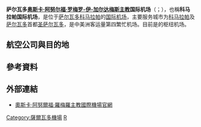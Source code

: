 {{Expand|time=2016-10-06T11:35:51+00:00}}
{{Infobox Airport 
| airport_name = <center>萨尔瓦多奥斯卡·阿努尔福·罗梅罗-伊-加尔达梅斯主教国际机场<br><small>Aeropuerto Internacional de El Salvador Monseñor Oscar Arnulfo Romero y Galdámez</small></center>
| photo        =Comalapa airport.jpg
| IATA         = SAL
| ICAO         = MSLP
| type         = [[民用航空|民用]]、[[軍用航空|軍用]]
| run by       = 
| city-served  = {{flagicon|SLV}}[[聖薩爾瓦多|聖薩爾瓦多]]
| elevation    = 
| website      = [https://web.archive.org/web/20060213150000/http://www.aeropuertoelsalvador.gob.sv/ aeropuertoelsalvador.gob.sv]
| coordinates  = 
| metric-elev  = 
| metric-rwy   = 
| r1-number    = 07/25
| r1-length-f  = 10,499
| r1-length-m  = 3,200
| r1-surface   = [[瀝青|瀝青]]
| r2-number    = <s>18/36</s>（關閉）
| r2-length-f  = 2,625
| r2-length-m  = 800
| r2-surface   = [[瀝青|瀝青]]
| stat-year    = 2012
| stat1-header = 旅客流量
| stat1-data   = 3,113,740
| stat2-header = 航班起降量
| stat2-data   = 11,586
| stat3-header = 
| stat3-data   = 
| footnotes    = Sources:<br>AIP at COCESNA<ref>{{cite web|url=http://www.cocesna.org/subpagina.ais.php?id=98&lng=1|title=AIS - MSLP  - EL SALVADOR|publisher=|accessdate=4 June 2015|archive-url=https://web.archive.org/web/20130727202105/http://www.cocesna.org/subpagina.ais.php?id=98&lng=1|archive-date=2013-07-27|dead-url=yes}}</ref> and DAFIF<ref name="WAD">{{WAD|MSLP|source=DAFIF}}</ref><br>passengers and aircraft from airport website<ref name="pax">{{cite web|url=http://www.aeropuertoelsalvador.gob.sv/contenido.php?cont=88&id=102|title=..:: Comisión Ejecutiva Portuaria Autónoma - CEPA ::..|publisher=|accessdate=4 June 2015|deadurl=yes|archiveurl=https://web.archive.org/web/20150618232923/http://www.aeropuertoelsalvador.gob.sv/contenido.php?cont=88&id=102|archivedate=2015-06-18}}</ref><ref>{{cite web|url=http://www.aeropuertoelsalvador.gob.sv/contenido.php?cont=88&op=c|title=..:: Comisión Ejecutiva Portuaria Autónoma - CEPA ::..|publisher=|accessdate=4 June 2015|deadurl=yes|archiveurl=https://web.archive.org/web/20150226141055/http://www.aeropuertoelsalvador.gob.sv/contenido.php?cont=88&op=c|archivedate=2015-02-26}}</ref>
}}
'''萨尔瓦多[[奥斯卡·罗梅罗|奥斯卡·阿努尔福·罗梅罗-伊-加尔达梅斯]][[蒙席|主教]]国际机场'''（{{lang-es|Aeropuerto Internacional de El Salvador Monseñor Oscar Arnulfo Romero y Galdámez}}；{{airport codes|SAL|MSLP}}），也稱'''科马拉帕国际机场'''，是位于[[萨尔瓦多|萨尔瓦多]][[科马拉帕_(查拉特南戈省)|科马拉帕]]的[[国际机场|国际机场]]，主要服务城市为[[科马拉帕_(查拉特南戈省)|科马拉帕]]及[[萨尔瓦多|萨尔瓦多]]首都[[圣萨尔瓦多|圣萨尔瓦多]]，是中美洲客运量第四繁忙机场。目前是{{link-en|中美洲航空|TACA Airlines}}的枢纽机场。

==航空公司與目的地==
{{Airport-dest-list
|{{flagicon|SLV}} {{link-en|中美洲航空|TACA Airlines}}（TA）<BR>【[[星空聯盟|星空聯盟]]】|'''中美洲：'''{{flagicon|CRI}}{{link-en|利韋里亞國際機場|Daniel Oduber Quirós International Airport|利韋里亞}}、{{flagicon|CRI}}[[胡安·圣玛丽亚国际机场|聖荷西]]、{{flagicon|宏都拉斯}}{{link-en|聖佩德羅蘇拉國際機場|Ramón Villeda Morales International Airport|聖佩德羅蘇拉}}、{{flagicon|宏都拉斯}}[[通孔廷国际机场|德古斯加巴]]、{{flagicon|墨西哥}}[[墨西哥城贝尼托·胡亚雷斯国际机场|墨西哥城]]、{{flagicon|巴拿馬}}[[托庫門國際機場|巴拿馬市]]、{{flagicon|貝里斯}}[[菲利普戈尔德森国际机场|貝里斯市]]、{{flagicon|古巴}}[[何塞·马蒂国际机场|哈瓦那]]<BR>'''美國：'''{{flagicon|USA}}[[奥黑尔国际机场|芝加哥]]、{{flagicon|USA}}[[达拉斯-沃思堡国际机场|達拉斯/沃思堡]]、{{flagicon|USA}}[[喬治·布什洲際機場|休士頓]]、{{flagicon|USA}}[[洛杉磯國際機場|洛杉磯]]、{{flagicon|USA}}[[邁亞密國際機場|邁阿密]]、{{flagicon|USA}}[[約翰·甘迺迪國際機場|紐約-甘迺迪]]、{{flagicon|USA}}[[舊金山國際機場|舊金山]]、{{flagicon|USA}}[[华盛顿杜勒斯国际机场|華盛頓特區]]<BR>'''南美洲：'''{{flagicon|哥倫比亞}}[[埃尔多拉多国际机场|波哥大]]、{{flagicon|哥倫比亞}}{{link-en|卡利國際機場|Alfonso Bonilla Aragón International Airport|卡利}}、{{flagicon|哥倫比亞}}[[何塞·玛丽亚·科尔多瓦国际机场|麥德林]]、{{flagicon|厄瓜多}}{{link-en|瓜亞基爾國際機場|José Joaquín de Olmedo International Airport|瓜亞基爾}}、{{flagicon|厄瓜多}}[[蘇克雷元帥國際機場|基多]]、{{flagicon|祕魯}}[[豪尔赫·查韦斯国际机场|利馬]]、{{flagicon|尼加拉瓜}}[[奥古斯托·塞萨尔·桑地诺国际机场|馬拿瓜]]、{{flagicon|瓜地馬拉}}[[拉奥罗拉国际机场|瓜地馬拉城]]
|{{flagicon|USA}} [[美國航空|美國航空]]（AA）<BR>【[[寰宇一家|寰宇一家]]】|[[达拉斯-沃思堡国际机场|達拉斯/沃思堡]]、[[邁亞密國際機場|邁阿密]]
|{{flagicon|USA}} [[達美航空|達美航空]]（DL）<BR>【[[天合聯盟|天合聯盟]]】|[[哈茨菲尔德-杰克逊亚特兰大国际机场|亞特蘭大]]、[[洛杉磯國際機場|洛杉磯]]<br>'''季節性包機：'''[[底特律都会韦恩县机场|底特律]]
|{{flagicon|USA}} [[聯合航空|聯合航空]]（UA）<BR>【[[星空聯盟|星空聯盟]]】|[[喬治·布什洲際機場|休士頓]]<br>'''季節性：'''[[紐華克自由國際機場|紐華克]]
|{{flagicon|USA}} [[精神航空|精神航空]]（NK）|[[劳德代尔堡-好莱坞国际机场|勞德岱堡/好萊塢]]、[[喬治·布什洲際機場|休士頓]]
|{{flagicon|SLV}} {{link-en|Veca Airlines|Veca Airlines}}|{{flagicon|瓜地馬拉}}[[拉奥罗拉国际机场|瓜地馬拉城]]、{{flagicon|尼加拉瓜}}[[奥古斯托·塞萨尔·桑地诺国际机场|馬拿瓜]]、{{flagicon|CRI}}[[胡安·圣玛丽亚国际机场|聖荷西]]
|{{nowrap|{{flagicon|SLV}} Transportes Aéreos de El Salvador}}|{{link-en|聖薩爾瓦多-伊洛潘戈國際機場|Ilopango International Airport|聖薩爾瓦多-伊洛潘戈}}
|{{nowrap|{{flagicon|CRI}} [[哥斯大黎加哥倫比亞航空|哥斯大黎加哥倫比亞航空]]}}（LR）<BR>【[[星空聯盟|星空聯盟]]】|[[胡安·圣玛丽亚国际机场|聖荷西]]、{{flagicon|MEX}}[[坎昆國際機場|坎昆]]、{{flagicon|USA}} [[洛杉磯國際機場|洛杉磯]]、{{flagicon|USA}} [[約翰·甘迺迪國際機場|紐約-甘迺迪]]、{{flagicon|CAN}}[[多倫多皮爾遜國際機場|多倫多-皮爾遜]]
|{{flagicon|GTM}} {{link-en|瓜地馬拉哥倫比亞航空|Aviateca}}（GU）<BR>【[[星空聯盟|星空聯盟]]】|'''{{flagicon|宏都拉斯}}宏都拉斯：'''{{link-en|羅阿坦國際機場|Juan Manuel Gálvez International Airport|羅阿坦}}、{{link-en|聖佩德羅蘇拉國際機場|Ramón Villeda Morales International Airport|聖佩德羅蘇拉}}、[[通孔廷国际机场|德古斯加巴]]
|{{flagicon|PER}} [[秘魯哥倫比亞航空|秘魯哥倫比亞航空]]（T0）<BR>【[[星空聯盟|星空聯盟]]】|[[豪尔赫·查韦斯国际机场|利馬]]
|{{flagicon|PAN}} [[巴拿馬航空|巴拿馬航空]]（CM）<BR>【[[星空聯盟|星空聯盟]]】|[[托庫門國際機場|巴拿馬市]]
|{{flagicon|ESP}} [[西班牙國家航空|西班牙國家航空]]（IB）<BR>【[[寰宇一家|寰宇一家]]】|[[阿道弗·苏亚雷斯马德里-巴拉哈斯机场|馬德里]]
|{{flagicon|MEX}} [[墨西哥國際連接航空|墨西哥國際連接航空]]（5D）<BR>【[[天合聯盟|天合聯盟]]】|[[墨西哥城贝尼托·胡亚雷斯国际机场|墨西哥城]]
|{{flagicon|CAN}} [[越洋航空|越洋航空]]（TS）|'''季節性：'''[[蒙特利尔皮埃尔·埃利奥特·特鲁多国际机场|蒙特婁]]
}}

==參考資料==
{{reflist}}
==外部連結==
* [https://web.archive.org/web/20060213150000/http://www.aeropuertoelsalvador.gob.sv/ 奧斯卡·阿努爾福·羅梅羅主教國際機場官網]
[[Category:薩爾瓦多機場|Category:薩爾瓦多機場]]
[[Category:冠以人名的美洲机场|R]]